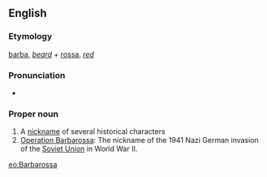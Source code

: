 ==English==

===Etymology===
{{etyl|it|en}} [[barba]], ''[[beard]]'' + [[rossa]], ''[[red]]''

===Pronunciation===
* {{rhymes|əʊsə|lang=en}}

===Proper noun===
{{wikipedia|Barbarossa (disambiguation)}}
{{en-proper noun}}

# A [[nickname]] of several historical characters
# [[w:Operation Barbarossa|Operation Barbarossa]]: The nickname of the 1941 Nazi German invasion of the [[Soviet Union]] in World War II.

[[eo:Barbarossa]]